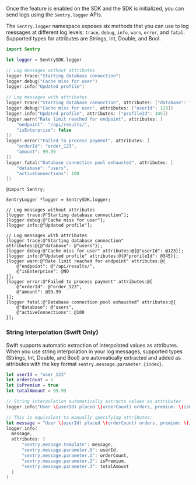 Once the feature is enabled on the SDK and the SDK is initialized, you can send logs using the `Sentry.logger` APIs.

The `Sentry.logger` namespace exposes six methods that you can use to log messages at different log levels: `trace`, `debug`, `info`, `warn`, `error`, and `fatal`. Supported types for attributes are Strings, Int, Double, and Bool.

```swift {tabTitle:Swift}
import Sentry

let logger = SentrySDK.logger

// Log messages without attributes
logger.trace("Starting database connection")
logger.debug("Cache miss for user")
logger.info("Updated profile")

// Log messages with attributes
logger.trace("Starting database connection", attributes: ["database": "users"])
logger.debug("Cache miss for user", attributes: ["userId": 123])
logger.info("Updated profile", attributes: ["profileId": 345])
logger.warn("Rate limit reached for endpoint", attributes: [
    "endpoint": "/api/results/",
    "isEnterprise": false
])
logger.error("Failed to process payment", attributes: [
    "orderId": "order_123",
    "amount": 99.99
])
logger.fatal("Database connection pool exhausted", attributes: [
    "database": "users",
    "activeConnections": 100
])
```

```objc {tabTitle:Objective-C}
@import Sentry;

SentryLogger *logger = SentrySDK.logger;

// Log messages without attributes
[logger trace:@"Starting database connection"];
[logger debug:@"Cache miss for user"];
[logger info:@"Updated profile"];

// Log messages with attributes
[logger trace:@"Starting database connection" attributes:@{@"database": @"users"}];
[logger debug:@"Cache miss for user" attributes:@{@"userId": @123}];
[logger info:@"Updated profile" attributes:@{@"profileId": @345}];
[logger warn:@"Rate limit reached for endpoint" attributes:@{
    @"endpoint": @"/api/results/",
    @"isEnterprise": @NO
}];
[logger error:@"Failed to process payment" attributes:@{
    @"orderId": @"order_123",
    @"amount": @99.99
}];
[logger fatal:@"Database connection pool exhausted" attributes:@{
    @"database": @"users",
    @"activeConnections": @100
}];
```

### String Interpolation (Swift Only)

Swift supports automatic extraction of interpolated values as attributes. When you use string interpolation in your log messages, supported types (Strings, Int, Double, and Bool) are automatically extracted and added as attributes with the key format `sentry.message.parameter.{index}`.

```swift
let userId = "user_123"
let orderCount = 5
let isPremium = true
let totalAmount = 99.99

// String interpolation automatically extracts values as attributes
logger.info("User \(userId) placed \(orderCount) orders, premium: \(isPremium), total: $\(totalAmount)")

// This is equivalent to manually specifying attributes:
let message = "User \(userId) placed \(orderCount) orders, premium: \(isPremium), total: $\(totalAmount)"
logger.info(
  message,
  attributes: [
      "sentry.message.template": message,
      "sentry.message.parameter.0": userId,
      "sentry.message.parameter.1": orderCount,
      "sentry.message.parameter.2": isPremium,
      "sentry.message.parameter.3": totalAmount
  ]
)
```

